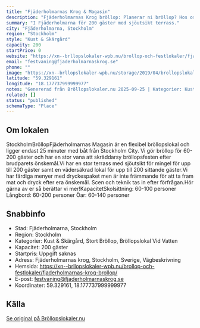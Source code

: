 ```yaml
---
title: "Fjäderholmarnas Krog & Magasin"
description: "Fjäderholmarnas Krog bröllop: Planerar ni bröllop? Hos oss finns massor av möjligheter och vi kan duka för upp till 200 personer."
summary: "I Fjäderholmarna för 200 gäster med sjöutsikt terrass."
city: "Fjäderholmarna, Stockholm"
region: "Stockholm"
style: "Kust & Skärgård"
capacity: 200
startPrice: 0
website: "https://xn--brllopslokaler-wpb.nu/brollop-och-festlokaler/fjaderholmarnas-krog-brollop/"
email: "festvaning@fjaderholmarnaskrog.se"
phone: ""
image: "https://xn--brllopslokaler-wpb.nu/storage/2019/04/brollopslokal-stockholms-skargard-fjaderholmarna-brollop.webp"
latitude: "59.329161"
longitude: "18.177737999999977"
notes: "Genererad från Bröllopslokaler.nu 2025-09-25 | Kategorier: Kust & Skärgård, Stort Bröllop, Bröllopslokal Vid Vatten"
related: []
status: "published"
schemaType: "Place"
---
```


## Om lokalen

StockholmBröllopFjäderholmarnas Magasin är en flexibel bröllopslokal och ligger endast 25 minuter med båt från Stockholm City. Vi gör bröllop för 60-200 gäster och har en stor vana att skräddarsy bröllopsfesten efter brudparets önskemål.Vi har en stor terrass med sjöutsikt för mingel för upp till 200 gäster samt en vädersäkrad lokal för upp till 200 sittande gäster.Vi har färdiga menyer med dryckespaket men är inte främmande för att ta fram mat och dryck efter era önskemål. Scen och teknik tas in efter förfrågan.Hör gärna av er så berättar vi mer!KapacitetSkolsittning: 60-100 personer Långbord: 60-200 personer Öar: 60-140 personer

## Snabbinfo

- Stad: Fjäderholmarna, Stockholm
- Region: Stockholm
- Kategorier: Kust & Skärgård, Stort Bröllop, Bröllopslokal Vid Vatten
- Kapacitet: 200 gäster
- Startpris: Uppgift saknas
- Adress: Fjäderholmarnas krog, Stockholm, Sverige, Vägbeskrivning
- Hemsida: https://xn--brllopslokaler-wpb.nu/brollop-och-festlokaler/fjaderholmarnas-krog-brollop/
- E-post: festvaning@fjaderholmarnaskrog.se
- Koordinater: 59.329161, 18.177737999999977

## Källa

[Se original på Bröllopslokaler.nu](https://xn--brllopslokaler-wpb.nu/brollop-och-festlokaler/fjaderholmarnas-krog-brollop/)
